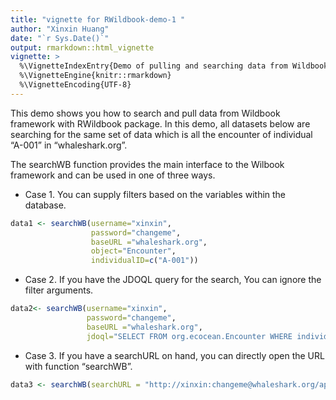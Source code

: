 ---
title: "vignette for RWildbook-demo-1 "
author: "Xinxin Huang"
date: "`r Sys.Date()`"
output: rmarkdown::html_vignette
vignette: >
  %\VignetteIndexEntry{Demo of pulling and searching data from Wildbook framework}
  %\VignetteEngine{knitr::rmarkdown}
  %\VignetteEncoding{UTF-8}
---

This demo shows you how to search and pull data from Wildbook framework with RWildbook package.
In this demo, all datasets below are searching for the same set of data which is all the encounter of individual "A-001" in "whaleshark.org".

The searchWB function provides the main interface to the Wilbook framework and can be used in
one of three ways.

* Case 1. You can supply filters based on the variables within the database.

```{r, eval=FALSE}
data1 <- searchWB(username="xinxin",
                  password="changeme",
                  baseURL ="whaleshark.org",
                  object="Encounter",
                  individualID=c("A-001"))
```

* Case 2. If you have the JDOQL query for the search, You can ignore the filter arguments.

```{r, eval=FALSE}
data2<- searchWB(username="xinxin",
                 password="changeme",
                 baseURL ="whaleshark.org",
                 jdoql="SELECT FROM org.ecocean.Encounter WHERE individualID == 'A-001'")
```

* Case 3.  If you have a searchURL on hand, you can directly open the URL with function "searchWB".

```{r, eval=FALSE}
data3 <- searchWB(searchURL = "http://xinxin:changeme@whaleshark.org/api/jdoql?SELECT FROM org.ecocean.Encounter WHERE individualID == 'A-001'")
```

